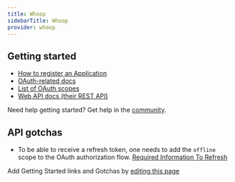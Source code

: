 ```yaml
---
title: Whoop
sidebarTitle: Whoop
provider: whoop
---
```



<Overview />
<PreBuiltTooling provider={providers[pageMetadata.provider]} />
<PreBuiltUseCases />


## Getting started

-   [How to register an Application](https://developer.whoop.com/docs/developing/overview/)
-   [OAuth-related docs](https://developer.whoop.com/docs/developing/oauth)
-   [List of OAuth scopes](https://developer.whoop.com/api#section/Authentication/OAuth)
-   [Web API docs (their REST API)](https://developer.whoop.com/api)

<Tip>Need help getting started? Get help in the [community](https://nango.dev/slack).</Tip>

## API gotchas

- To be able to receive a refresh token, one needs to add the `offline` scope to the OAuth authorization flow. [Required Information To Refresh](https://developer.whoop.com/docs/developing/oauth#receiving-a-refresh-token)

<Note>Add Getting Started links and Gotchas by [editing this page](https://github.com/nangohq/nango/tree/master/docs-v2/integrations/all/whoop.mdx)</Note>
